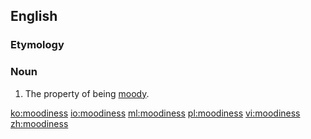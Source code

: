 ==English==
===Etymology===
{{suffix|moody|ness}}

===Noun===
{{en-noun|-|es}}

#The property of being [[moody]].

[[ko:moodiness]]
[[io:moodiness]]
[[ml:moodiness]]
[[pl:moodiness]]
[[vi:moodiness]]
[[zh:moodiness]]